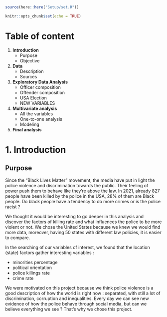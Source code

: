 

```{r, echo = FALSE, message = FALSE}
source(here::here("Setup/set.R"))
```

```{r setup, include=FALSE}
knitr::opts_chunk$set(echo = TRUE)
```
# Table of content 

1. **Introduction**
    + Purpose
    + Objective

2. **Data**
    + Description 
    + Sources 

3. **Exploratory Data Analysis**
    + Officer composition
    + Offender composition
    + USA Election
    + NEW VARIABLES

4. **Multivariate analysis** 
    + All the variables 
    + One-to-one analysis 
    + Modeling 

5. **Final analysis**

# 1. Introduction

## Purpose

Since the “Black Lives Matter” movement, the media have put in light the police violence and discrimination towards the public. Their feeling of power push them to behave like they’re above the law. In 2021, already 827 people have been killed by the police in the USA, 28% of them are Black people.
Do black people have a tendency to do more crimes or is the police racist ?
 
We thought it would be interesting to go deeper in this analysis and discover the factors of killing rate and what influences the police to be more violent or not. We chose the United States because we knew we would find more data, moreover, having 50 states with different law policies, it is easier to compare.

In the searching of our variables of interest, we found that the location (state) factors gather interesting variables : 

- minorities percentage 
- political orientation
- police killings rate 
- crime rate 
 
We were motivated on this project because we think police violence is a good description of how the world is right now : separated, with still a lot of discrimination, corruption and inequalities. Every day we can see new evidence of how the police behave through social media, but can we believe everything we see ? That’s why we chose this project.
